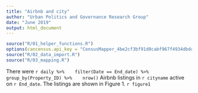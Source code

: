 ```yaml
---
title: "Airbnb and city"
author: "Urban Politics and Governance Research Group"
date: "June 2019"
output: html_document
---
```


```r
source("R/01_helper_functions.R")
options(cancensus.api_key = "CensusMapper_4be2cf3bf91d0cabf967f4934dbdc63b")
source("R/02_data_import.R")
source("R/03_mapping.R")
```

There were `r daily %>% 
  filter(Date == End_date) %>% 
  group_by(Property_ID) %>% 
  nrow()` Airbnb listings in `r cityname` active on `r End_date`. The listings are shown in Figure 1.
`r figure1`
  